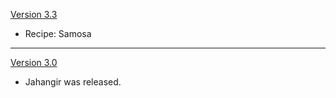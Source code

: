 {{Change History/Header}}
[[Version 3.3]]
* {{Color|New}} Recipe: Samosa
----
[[Version 3.0]]
* Jahangir was released.